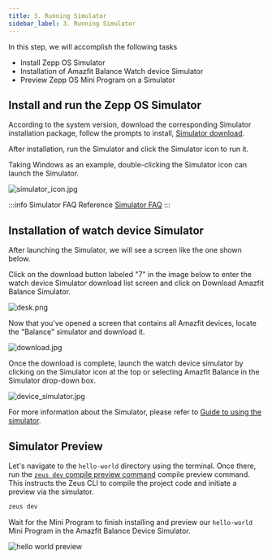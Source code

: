 ```yaml
---
title: 3. Running Simulator
sidebar_label: 3. Running Simulator
---
```


In this step, we will accomplish the following tasks

- Install Zepp OS Simulator
- Installation of Amazfit Balance Watch device Simulator
- Preview Zepp OS Mini Program on a Simulator

## Install and run the Zepp OS Simulator

According to the system version, download the corresponding Simulator installation package, follow the prompts to install, [Simulator download](../tools/simulator/download.md).

After installation, run the Simulator and click the Simulator icon to run it.

Taking Windows as an example, double-clicking the Simulator icon can launch the Simulator.

![simulator_icon.jpg](/img/simulator/simulator_icon.jpg)

:::info
Simulator FAQ Reference [Simulator FAQ](../faq/simulator-faq.md)
:::

## Installation of watch device Simulator

After launching the Simulator, we will see a screen like the one shown below.

Click on the download button labeled "7" in the image below to enter the watch device Simulator download list screen and click on Download Amazfit Balance Simulator.

![desk.png](/img/simulator/interface.png)

Now that you've opened a screen that contains all Amazfit devices, locate the "Balance" simulator and download it.

![download.jpg](/img/docs/quick-start/simulator_download.jpg)

Once the download is complete, launch the watch device simulator by clicking on the Simulator icon at the top or selecting Amazfit Balance in the Simulator drop-down box.

![device_simulator.jpg](/img/docs/quick-start/simulator_run.jpg)

For more information about the Simulator, please refer to [Guide to using the simulator](../../guides/tools/simulator/index.md).

## Simulator Preview

Let's navigate to the `hello-world` directory using the terminal. Once there, run the [`zeus dev` compile preview command](../../guides/tools/cli/index.md#zeus-preview-compilation-preview-real-machine) compile preview command. This instructs the Zeus CLI to compile the project code and initiate a preview via the simulator.

```sh
zeus dev
```

Wait for the Mini Program to finish installing and preview our `hello-world` Mini Program in the Amazfit Balance Device Simulator.

![hello world preview](/img/docs/quick-start/simulator_project_preview.jpg)
